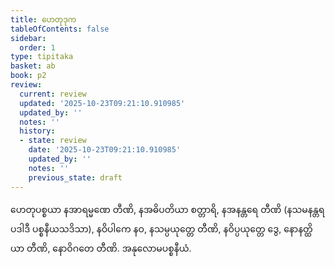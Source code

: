 ```yaml
---
title: ဟေတုဒုက
tableOfContents: false
sidebar:
  order: 1
type: tipitaka
basket: ab
book: p2
review:
  current: review
  updated: '2025-10-23T09:21:10.910985'
  updated_by: ''
  notes: ''
  history:
  - state: review
    date: '2025-10-23T09:21:10.910985'
    updated_by: ''
    notes: ''
    previous_state: draft
---
```



<ReviewStatus review={frontmatter.review} showDetails={true} />

<HypothesisAnnotation frontmatter={frontmatter} />

<DynamicBreadcrumb />

<Division number="145" book="p2" e="ch" v="38" p="100">

<Paragraph number="879" book="p2">
ဟေတုပစ္စယာ နအာရမ္မဏေ တီဏိ, နအဓိပတိယာ စတ္တာရိ, နအနန္တရေ တီဏိ (နသမနန္တရပဒါဒီ ပစ္စနီယသဒိသာ), နဝိပါကေ နဝ, နသမ္ပယုတ္တေ တီဏိ, နဝိပ္ပယုတ္တေ ဒွေ, နောနတ္ထိယာ တီဏိ, နောဝိဂတေ တီဏိ.

</Paragraph>
</Division>

<Paragraph number="880" type="center" book="p2">
အနုလောမပစ္စနီယံ.
</Paragraph>